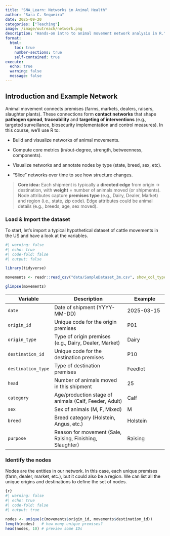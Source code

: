 ```yaml
---
title: "SNA_Learn: Networks in Animal Health"
author: "Sara C. Sequeira"
date: 2025-09-20
categories: ["Teaching"]
image: /image/outreach/network.png
description: "Hands-on intro to animal movement network analysis in R."
format:
  html:
    toc: true
    number-sections: true
    self-contained: true
execute:
  echo: true
  warning: false
  message: false
---
```


## Introduction and Example Network

Animal movement connects premises (farms, markets, dealers, raisers, slaughter plants). These connections form **contact networks** that shape **pathogen spread**, **traceability** and **targeting of interventions** (e.g., targeted surveillance, biosecurity implementation and control measures). In this course, we’ll use R to:

-   Build and visualize networks of animal movements.

-   Compute core metrics (in/out-degree, strength, betweenness, components).

-   Visualize networks and annotate nodes by type (state, breed, sex, etc).

-   "Slice" networks over time to see how structure changes.

> **Core idea:** Each shipment is typically a **directed edge** from origin → destination, with **weight** = number of animals moved (or shipments). Node attributes capture **premises type** (e.g., Dairy, Dealer, Market) and region (i.e., state, zip code). Edge attributes could be animal details (e.g., breeds, age, sex moved).

### Load & Import the dataset

To start, let's import a typical hypothetical dataset of cattle movements in the US and have a look at the variables.

```r
#| warning: false
#| echo: true
#| code-fold: false
#| output: false

library(tidyverse)

movements <- readr::read_csv("data/SampleDataset_3m.csv", show_col_types = FALSE)

glimpse(movements)
```

| Variable | Description | Example |
|------------------|-----------------------------------|-------------------|
| `date` | Date of shipment (YYYY-MM-DD) | 2025-03-15 |
| `origin_id` | Unique code for the origin premises | P01 |
| `origin_type` | Type of origin premises (e.g., Dairy, Dealer, Market) | Dairy |
| `destination_id` | Unique code for the destination premises | P10 |
| `destination_type` | Type of destination premises | Feedlot |
| `head` | Number of animals moved in this shipment | 25 |
| `category` | Age/production stage of animals (Calf, Feeder, Adult) | Calf |
| `sex` | Sex of animals (M, F, Mixed) | M |
| `breed` | Breed category (Holstein, Angus, etc.) | Holstein |
| `purpose` | Reason for movement (Sale, Raising, Finishing, Slaughter) | Raising |

### Identify the nodes

Nodes are the entities in our network. In this case, each unique premises (farm, dealer, market, etc.), but it could also be a region. We can list all the unique origins and destinations to define the set of nodes.

``` r
{r}
#| warning: false
#| echo: true
#| code-fold: false
#| output: true

nodes <- unique(c(movements$origin_id, movements$destination_id))
length(nodes)   # how many unique premises?
head(nodes, 10) # preview some IDs
```
